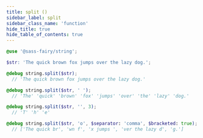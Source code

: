 ```yaml
---
title: split ()
sidebar_label: split
sidebar_class_name: 'function'
hide_title: true
hide_table_of_contents: true
---
```


<DocPage fieldName="split" fieldType="function" spec={Spec} />

```scss
@use '@sass-fairy/string';

$str: 'The quick brown fox jumps over the lazy dog.';

@debug string.split($str);
  // 'The quick brown fox jumps over the lazy dog.'

@debug string.split($str, ' ');
  // 'The' 'quick' 'brown' 'fox' 'jumps' 'over' 'the' 'lazy' 'dog.'

@debug string.split($str, '', 3);
  // 'T' 'h' 'e'

@debug string.split($str, 'o', $separator: 'comma', $bracketed: true);
  // ['The quick br', 'wn f', 'x jumps ', 'ver the lazy d', 'g.']
```
